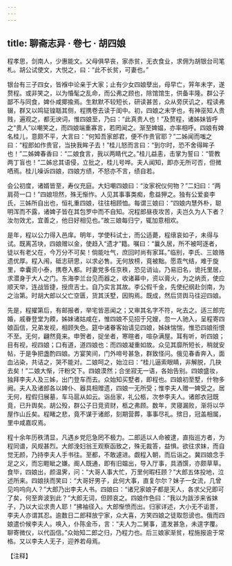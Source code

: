 ```yaml
---
---
---
```

title: 聊斋志异 · 卷七 · 胡四娘
---

程孝思，剑南人，少惠能文。父母俱早丧，家赤贫，无衣食业，求佣为胡银台司笔札。胡公试使文，大悦之，曰：“此不长贫，可妻也。”

银台有三子四女，皆褓中论亲于大家；止有少女四娘孽出，母早亡，笄年未字，遂赘程。或非笑之，以为惛髦之乱命，而公弗之顾也，除馆馆生，供备丰隆。群公子鄙不与同食，婢仆咸揶揄焉。生默默不较短长，研读甚苦，众从旁厌讥之，程读弗辍，群又以鸣钲锽聒其侧，程携卷去读于闺中。初，四娘之未字也，有神巫知人贵贱，遍观之，都无谀词，惟四娘至，乃曰：“此真贵人也！”及赘程，诸姊妹皆呼之“贵人”以嘲笑之，而四娘端重寡言，若罔闻之。渐至婢媪，亦率相呼。四娘有婢名桂儿，意颇不平，大言曰：“何知吾家郎君，便不作贵官耶？”二姊闻而嗤之曰：“程郎如作贵官，当抉我眸子去！”桂儿怒而言曰：“到尔时，恐不舍得眸子也！”二姊婢春香曰：“二娘食言，我以两睛代之。”桂儿益恚，击掌为誓曰：“管教两丁盲也！”二姊忿其语侵，立批之，桂儿号哗。夫人闻知，即亦无所可否，但微哂焉。桂儿噪诉四娘，四娘方绩，不怒亦不言，绩自若。

会公初度，诸婿皆至，寿仪充庭。大妇嘲四娘曰：“汝家祝仪何物？”二妇曰：“两肩荷一口！”四娘坦然，殊无惭怍。人见其事事类痴，愈益狎之。独有公爱妾李氏，三姊所自出也，恒礼重四娘，往往相顾恤。每谓三娘曰：“四娘内慧外朴，聪明浑而不露，诸婢子皆在其包罗中而不自知。况程郎昼夜攻苦，夫岂久为人下者？汝勿效尤，宜善之，他日好相见也。”故三娘每归宁，辄加意相欢。

是年，程以公力得入邑庠。明年，学使科试士，而公适薨，程缞哀如子，未得与试。既离苫块，四娘赠以金，使趋入“遗才”籍。嘱曰：“曩久居，所不被呵逐者，徒以有老父在，今万分不可矣！倘能吐气，庶回时尚有家耳。”临别，李氏、三娘赂遗优厚。程入闱，砥志研思，以求必售。无何放榜，竟被黜。愿乖气结，难于旋里，幸囊资小泰，携卷入都。时妻党多任京秩，恐见诮讪，乃易旧名，诡托里居，求潜身于大人之门。东海李兰台见而器之，收诸幕中，资以膏火，为之纳贡，使应顺天举，连战皆捷，授庶吉士。自乃实言其故。李公假千金，先使纪纲赴剑南，为之治第。时胡大郎以父亡空匮，货其沃墅，因购焉。既成，然后贷舆马往迎四娘。

先是，程擢第后，有邮报者，举宅皆恶闻之；又审其名字不符，叱去之。适三郎完婚，戚眷登堂为餪，姊妹诸姑咸在，惟四娘不见招于兄嫂，忽一人驰入，呈程寄四娘函信，兄弟发视，相顾失色。筵中诸眷客始请见四娘，姊妹惴惴，惟恐四娘衔恨不至。无何，翩然竟来。申贺者，捉坐者，寒暄者，喧杂满屋。耳有听，听四娘；目有视，视四娘；口有道，道四娘也：而四娘凝重如故。众见其靡所短长，稍就安帖，于是争把盏酌四娘。方宴笑间，门外啼号甚急，群致怪问。俄见春香奔入，面血沾染，共诘之，哭不能对。二娘呵之，始泣曰：“桂儿逼索眼睛，非解脱，几抉去矣！”二娘大惭，汗粉交下。四娘漠然；合坐寂无一语，各始告别。四娘盛妆，独拜李夫人及三姊，出门登车而去。众始知买墅者，即程也。四娘初至墅，什物多阙。夫人及诸郎各以婢仆、器具相赠遗，四娘一无所受；惟李夫人赠一婢受之。居无何，程假归展墓，车马扈从如云。诣岳家，礼公柩，次参李夫人。诸郎衣冠既竟，已升舆矣。胡公殁，群公子日竞资财，柩之弗顾。数年，灵寝漏败，渐将以华屋作山丘矣。程睹之悲，竟不谋于诸郎，刻期营葬，事事尽礼。殡日，冠盖相属，里中咸嘉叹焉。

程十余年历秩清显，凡遇乡党厄急罔不极力。二郎适以人命被逮，直指巡方者，为程同谱，风规甚烈。大郎浼妇翁王观察函致之，殊无裁答，益惧。欲往求妹，而自觉无颜，乃持李夫人手书往。至都，不敢遽进。觑程入朝，而后诣之。冀四娘念手足之义，而忘睚眦之嫌。阍人既通，即有旧媪出，导入厅事，具酒馔，亦颇草草。食毕，四娘出，颜温霁，问：“大哥人事大忙，万里何暇枉顾？”大郎五体投地，泣述所来。四娘扶而笑曰：“大哥好男子，此何大事，直复尔尔？妹子一女流，几曾见呜呜向人？”大郎乃出李夫人书。四娘曰：“诸兄家娘子都是天人，各求父兄即可了矣，何至奔波到此？”大郎无词，但顾哀之。四娘作色曰：“我以为跋涉来省妹子，乃以大讼求贵人耶！”拂袖径入。大郎惭愤而出。归家详述，大小无不诟詈，李夫人亦谓其忍。逾数日二郎释放宁家，众大喜，方笑四娘之徒取怨谤也。俄而四娘遣价候李夫人。唤入，仆陈金币，言：“夫人为二舅事，遣发甚急，未遑字覆。聊寄微仪，以代函信。”众始知二郎之归，乃程力也。后三娘家渐贫，程施报逾于常格。又以李夫人无子，迎养若母焉。

【注释】

